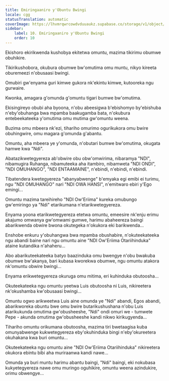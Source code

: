 ```yaml
---
title: Emiringaaniro y'Obuntu Bwingi
locale: cgg
statusTranslation: automatic
coverImage: https://lhvmrqwrcowdvduuaukz.supabase.co/storage/v1/object/public/strapi-uploads/small_cover-tratado-de-psicologia-revolucionaria.webp-5e15e1cec4e0ebebcde5d7fc7565d8fd.webp
sidebar:
    label: 10. Emiringaaniro y'Obuntu Bwingi
    order: 10
---
```

Ekishoro ekirikwenda kushobya ekitetwa omuntu, mazima tikirimu obumwe obuhikire.

Tikirikushobora, okubura obumwe bw'omutima omu muntu, nikyo kireeta oburemeezi n'obusaasi bwingi.

Omubiri gw'enyama guri kimwe gukora nk'ekintu kimwe, kutooreka ngu gurwaire.

Kwonka, amagara g'omunda g'omuntu tigari bumwe bw'omutima.

Ekisingireyo obubi aha byoona, n'obu abeesigwa b'ebishomyo by'ebishuba n'eby'obuhanga bwa mpamba baakugamba bata, n'okubura entebeekateeka y'omutima omu mutima gw'omuntu weena.

Buzima omu mbeera nk'ezi, tihariho omurimo ogurikukora omu bwire obuhingwire, omu magara g'omunda g'abantu.

Omuntu, aha mbeera ye y'omunda, n'obutari bumwe bw'omutima, okugata hamwe kwa "Ndi".

Abatazikwetegyereza ab'obwire obu obw'omwirima, nibaramya "NDI", nibamugira Ruhanga, nibamuteeka aha itambiro, nibamweta "NDI ONDI", "NDI OMUHANGO", "NDI ENTAAMAINE", n'ebindi, n'ebindi, n'ebindi.

Tibatendera kwetegyereza "abanyabwenge" b'emyaka egi emibi ei turimu, ngu "NDI OMUHANGO" nari "NDI OWA HANSI", n'emitwaro ebiri y'Ego emingi...

Omuntu mazima tareihireho "NDI Ow'Eriima" kureka omubungo gw'emiringo ya "Ndi" etarikumana n'etarikwetegyereza.

Enyama yoona etarikwetegyereza etetwa omuntu, emeesire nk'enju erimu akajumo omwanya gw'omwami gumwe, harimu abaheereza baingi abarikwenda obwire bwona okutegeka n'okukora eki barikwenda...

Enshobe enkuru y'obuhangwa bwa mpamba obushabire, n'okuteekateeka ngu abandi baine nari ngu omuntu aine "NDI Ow'Eriima Otariihinduka" ataine kutandika n'ahaheru...

Abo abarikuteekateeka batyo baazinduka omu bwengye n'obu bwakuba obumwe bw'akanya, bari kubasa kworekwa obumwe, ngu omuntu atakora nk'omuntu obwire bwingi...

Enyama erikwetegyereza okuruga omu mitima, eri kuhinduka obutoosha...

Okuteekateeka ngu omuntu yeetwa Luis obutoosha ni Luis, nikireetera nk'okushamba kw'obusaasi bwingi...

Omuntu ogwo arikweetwa Luis aine omunda ye "Ndi" abandi, Egos abandi, abarikworeka obuntu bwe omu bwire butarikushushana n'obu Luis atarikukunda omutima gw'obusheeshe, "Ndi" ondi omuri we - tumwete Pepe - akunda omutima gw'obusheeshe kandi nikwo kirikugyenda...

Tihariho omuntu orikumana obutoosha, mazima tiri bwetaagisa kuba omunyabwenge kukwetegyereza eby'okuhinduka bingi n'eby'okureetera okuhakana kwa buri omuntu...

Okuteekateeka ngu omuntu aine "NDI Ow'Eriima Otariihinduka" nikireetera okukora ebintu bibi aha muriraanwa kandi nawe...

Omunda ya buri muntu harimu abantu baingi, "Ndi" baingi, eki nokubasa kukyetegyereza nawe omu muringo oguhikire, omuntu weena azindukire, orimu obwengye...

